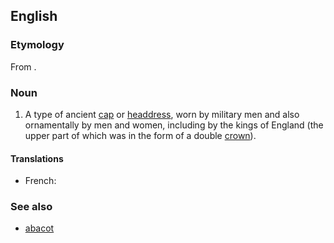 ==English==
===Etymology===
From {{etyl|fro}} {{term|bicoquet}}.

===Noun===
{{en-noun}}

# {{context|obsolete|_|except|_|historical}} A type of ancient [[cap]] or [[headdress]], worn by military men and also ornamentally by men and women, including by the kings of England (the upper part of which was in the form of a double [[crown]]).

====Translations====
*French: {{t-|fr|bicoquet|m}}

===See also===
* [[abacot]]